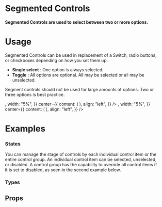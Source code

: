
<Meta title="Data Entry|Selection Controls/Segmented Controls" component={Control} />

# Segmented Controls

#### Segmented Controls are used to select between two or more options.

<Preview withToolbar>
  <Story name="Standard">
        <Control>
          <ControlItem label="Rent" isSelected />
          <ControlItem label="Buy"  />
        </Control>
  </Story>
</Preview>

# Usage

Segmented Controls can be used in replacement of a Switch, radio buttons, or checkboxes depending on how you set them up.

- **Single select** : One option is always selected.
- **Toggle** : All options are optional. All may be selected or all may be unselected.

Segment controls should not be used for large amounts of options. Two or three options is best practice.

<Preview>
  <Story name="Usage">
  <React.Fragment>
      <Bar
        padding="2x"
        contentAlign="center"
        left={{
          content: <Icon icon="check" variant="success" size="lg" />,
          width: "5%",
        }}
        center={{
          content: (<Control>
          <ControlItem label="Rent"/>
          <ControlItem label="Buy" />
        </Control>),
          align: "left",
        }}
      />
      <Bar
        padding="2x"
        contentAlign="center"
        left={{
          content: <Icon icon="close" variant="alert" size="lg" />,
          width: "5%",
        }}
        center={{
          content: (<Control>
          <ControlItem label="Rent"  />
          <ControlItem label="Buy"  />
          <ControlItem label="Sell"  />
          <ControlItem label="Short-term lease"  />
          <ControlItem label="Long-term lease"  />
        </Control>),
          align: "left",
        }}
      />
    </React.Fragment>
  </Story>
</Preview>


# Examples

### States

You can manage the stage of controls by each individual control item or the entire control group.
An individual control item can be selected, unselected, or disabled.
A control group has the capability to override all control items if it is set to disabled, as seen in the second example below. 

<Preview>
  <Story name="States">
  <Grid columns="1">
   <Control >
          <ControlItem label="Selected option" isSelected />
          <ControlItem label="Disabled Option" disabled/>
          <ControlItem label="Unselected Option" />
        </Control>
     <Control disabled>
          <ControlItem label="Selected option" isSelected />
          <ControlItem label="Disabled Option" disabled/>
          <ControlItem label="Unselected Option" />
        </Control>
   </Grid>
  </Story>
</Preview>

### Types

<Preview>
  <Story name="Types">
  <Grid columns="1">
   <Control>
        <ControlItem label="List View"  />
        <ControlItem label="Map View" />
      </Control>
       <Control>
        <ControlItem label="List View" icon="list" />
        <ControlItem label="Map View" icon="map" />
      </Control>
      <Control>
        <ControlItem icon="list" />
        <ControlItem  icon="map" />
      </Control>
   </Grid>   
  </Story>
</Preview>




## Props

<Props of={Control} />